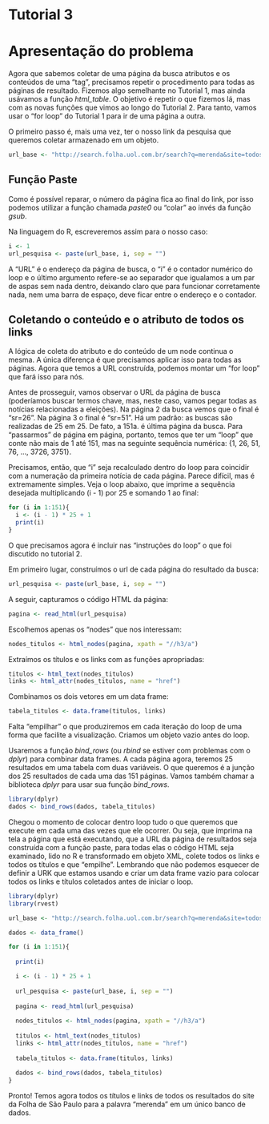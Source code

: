 # Tutorial 3

# Apresentação do problema

Agora que sabemos coletar de uma página da busca atributos e os conteúdos de uma "tag", precisamos repetir o procedimento para todas as páginas de resultado.  Fizemos algo semelhante no Tutorial 1, mas ainda usávamos a função _html\_table_. O objetivo é repetir o que fizemos lá, mas com as novas funções que vimos ao longo do Tutorial 2. Para tanto, vamos usar o "for loop" do Tutorial 1 para ir de uma página a outra.

O primeiro passo é, mais uma vez, ter o nosso link da pesquisa que queremos coletar armazenado em um objeto. 

```r
url_base <- "http://search.folha.uol.com.br/search?q=merenda&site=todos&results_count=3769&search_time=0.033&url=http%3A%2F%2Fsearch.folha.uol.com.br%2Fsearch%3Fq%3Dmerenda%26site%3Dtodos&sr="
```

## Função Paste

Como é possível reparar, o número da página fica ao final do link, por isso podemos utilizar a função chamada _paste0_ ou "colar" ao invés da função _gsub_.

Na linguagem do R, escreveremos assim para o nosso caso:

```r
i <- 1
url_pesquisa <- paste(url_base, i, sep = "")
```

A "URL" é o endereço da página de busca, o "i" é o contador numérico do loop e o último argumento refere-se ao separador que igualamos a um par de aspas sem nada dentro, deixando claro que para funcionar corretamente nada, nem uma barra de espaço, deve ficar entre o endereço e o contador.

## Coletando o conteúdo e o atributo de todos os links

A lógica de coleta do atributo e do conteúdo de um node continua o mesma. A única diferença é que precisamos aplicar isso para todas as páginas. Agora que temos a URL construída, podemos montar um "for loop" que fará isso para nós.

Antes de prosseguir, vamos observar o URL da página de busca (poderíamos buscar termos chave, mas, neste caso, vamos pegar todas as notícias relacionadas a eleições). Na página 2 da busca vemos que o final é "sr=26". Na página 3 o final é "sr=51". Há um padrão: as buscas são realizadas de 25 em 25. De fato, a 151a. é última página da busca. Para "passarmos" de página em página, portanto, temos que ter um "loop" que conte não mais de 1 até 151, mas na seguinte sequência numérica: {1, 26, 51, 76, ..., 3726, 3751}.

Precisamos, então, que "i" seja recalculado dentro do loop para coincidir com a numeração da primeira notícia de cada página. Parece difícil, mas é extremamente simples. Veja o loop abaixo, que imprime a sequência desejada multiplicando (i - 1) por 25 e somando 1 ao final:

```r
for (i in 1:151){
  i <- (i - 1) * 25 + 1
  print(i)
}
```

O que precisamos agora é incluir nas "instruções do loop" o que foi discutido no tutorial 2. 

Em primeiro lugar, construímos o url de cada página do resultado da busca:

```r
url_pesquisa <- paste(url_base, i, sep = "")
```

A seguir, capturamos o código HTML da página:

```r
pagina <- read_html(url_pesquisa)
```

Escolhemos apenas os "nodes" que nos interessam:

```r
nodes_titulos <- html_nodes(pagina, xpath = "//h3/a")
```

Extraímos os títulos e os links com as funções apropriadas:

```r
titulos <- html_text(nodes_titulos)
links <- html_attr(nodes_titulos, name = "href")
```

Combinamos os dois vetores em um data frame:

```r
tabela_titulos <- data.frame(titulos, links)
```

Falta "empilhar" o que produziremos em cada iteração do loop de uma forma que facilite a visualização. Criamos um objeto vazio antes do loop. 

Usaremos a função _bind\_rows_ (ou _rbind_ se estiver com problemas com o _dplyr_) para combinar data frames. A cada página agora, teremos 25 resultados em uma tabela com duas variáveis. O que queremos é a junção dos 25 resultados de cada uma das 151 páginas. Vamos também chamar a biblioteca _dplyr_ para usar sua função _bind\_rows_.

```r
library(dplyr)
dados <- bind_rows(dados, tabela_titulos)
```

Chegou o momento de colocar dentro loop tudo o que queremos que execute em cada uma das vezes que ele ocorrer. Ou seja, que imprima na tela a página que está executando, que a URL da página de resultados seja construída com a função paste, para todas elas o código HTML seja examinado, lido no R e transformado em objeto XML, colete todos os links e todos os títulos e que "empilhe". Lembrando que não podemos esquecer de definir a URK que estamos usando e criar um data frame vazio para colocar todos os links e títulos coletados antes de iniciar o loop.

```r
library(dplyr)
library(rvest)

url_base <- "http://search.folha.uol.com.br/search?q=merenda&site=todos&results_count=3769&search_time=0.033&url=http%3A%2F%2Fsearch.folha.uol.com.br%2Fsearch%3Fq%3Dmerenda%26site%3Dtodos&sr="

dados <- data_frame()

for (i in 1:151){
  
  print(i)

  i <- (i - 1) * 25 + 1
  
  url_pesquisa <- paste(url_base, i, sep = "")
  
  pagina <- read_html(url_pesquisa)
  
  nodes_titulos <- html_nodes(pagina, xpath = "//h3/a")
  
  titulos <- html_text(nodes_titulos)
  links <- html_attr(nodes_titulos, name = "href")
  
  tabela_titulos <- data.frame(titulos, links)
  
  dados <- bind_rows(dados, tabela_titulos)
}

```

Pronto! Temos agora todos os títulos e links de todos os resultados do site da Folha de São Paulo para a palavra "merenda" em um único banco de dados.
